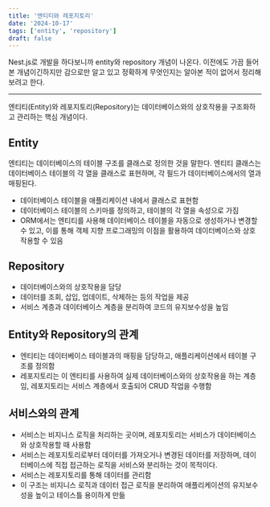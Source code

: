 ```yaml
---
title: '엔티티와 레포지토리'
date: '2024-10-17'
tags: ['entity', 'repository']
draft: false
---
```


Nest.js로 개발을 하다보니까 entity와 repository 개념이 나온다.
이전에도 가끔 들어본 개념이긴하지만 감으로만 알고 있고 정확하게 무엇인지는 알아본 적이 없어서 정리해보려고 한다.

---

엔티티(Entity)와 레포지토리(Repository)는 데이터베이스와의 상호작용을 구조화하고 관리하는 핵심 개념이다.

## Entity

엔티티는 데이터베이스의 테이블 구조를 클래스로 정의한 것을 말한다. 엔티티 클래스는 데이터베이스 테이블의 각 열을 클래스로 표현하며, 각 필드가 데이터베이스에서의 열과 매핑된다.

- 데이터베이스 테이블을 애플리케이션 내에서 클래스로 표현함
- 데이터베이스 테이블의 스키마를 정의하고, 테이블의 각 열을 속성으로 가짐
- ORM에서는 엔티티를 사용해 데이터베이스 테이블을 자동으로 생성하거나 변경할 수 있고, 이를 통해 객체 지향 프로그래밍의 이점을 활용하여 데이터베이스와 상호작용할 수 있음

## Repository

- 데이터베이스와의 상호작용을 담당
- 데이터를 조회, 삽입, 업데이트, 삭제하는 등의 작업을 제공
- 서비스 계층과 데이터베이스 계층을 분리하여 코드의 유지보수성을 높임

## Entity와 Repository의 관계

- 엔티티는 데이터베이스 테이블과의 매핑을 담당하고, 애플리케이션에서 테이블 구조를 정의함
- 레포지토리는 이 엔티티를 사용하여 실제 데이터베이스와의 상호작용을 하는 계층임, 레포지토리는 서비스 계층에서 호출되어 CRUD 작업을 수행함

## 서비스와의 관계

- 서비스는 비지니스 로직을 처리하는 곳이며, 레포지토리는 서비스가 데이터베이스와 상호작용할 때 사용함
- 서비스는 레포지토리로부터 데이터를 가져오거나 변경된 데이터를 저장하며, 데이터베이스에 직접 접근하는 로직을 서비스와 분리하는 것이 목적이다.
- 서비스는 레포지토리를 통해 데이터를 관리함
- 이 구조는 비지니스 로직과 데이터 접근 로직을 분리하여 애플리케이션의 유지보수성을 높이고 테이스틀 용이하게 만듦
